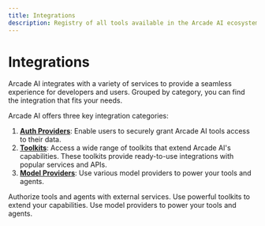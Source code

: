 ```yaml
---
title: Integrations
description: Registry of all tools available in the Arcade AI ecosystem
---
```


# Integrations

Arcade AI integrates with a variety of services to provide a seamless experience for developers and users. Grouped by category, you can find the integration that fits your needs.

Arcade AI offers three key integration categories:

1. **[Auth Providers](/integrations/auth)**: Enable users to securely grant Arcade AI tools access to their data.
2. **[Toolkits](/integrations/toolkits)**: Access a wide range of toolkits that extend Arcade AI's capabilities. These toolkits provide ready-to-use integrations with popular services and APIs. 
3. **[Model Providers](/integrations/models)**: Use various model providers to power your tools and agents.
   <br />

<Cards columns={2}>
  <Card icon="check-circle" title="Auth Providers" href="/integrations/auth">
    Authorize tools and agents with external services.
  </Card>
  <Card icon="tool" title="Toolkits" href="/integrations/toolkits">
    Use powerful toolkits to extend your capabilities.
  </Card>
  <Card icon="bolt" title="Model Providers" href="/integrations/models">
    Use model providers to power your tools and agents.
  </Card>
</Cards>
